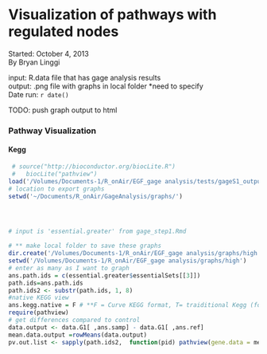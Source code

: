 Visualization of pathways with regulated nodes
========================================================
Started: October 4, 2013     
By Bryan Linggi     

input: R.data file that has gage analysis results    
output: .png file with graphs in local folder *need to specify  
Date run: `r date() `

TODO: push graph output to html

### Pathway Visualization
#### Kegg

```r
 # source("http://bioconductor.org/biocLite.R")
 #   biocLite("pathview")
load('/Volumes/Documents-1/R_onAir/EGF_gage analysis/tests/gageS1_output.Rdata ')
# location to export graphs
setwd('~/Documents/R_onAir/GageAnalysis/graphs/')




# input is 'essential.greater' from gage_step1.Rmd

# ** make local folder to save these graphs
dir.create('/Volumes/Documents-1/R_onAir/EGF_gage analysis/graphs/high')
setwd('/Volumes/Documents-1/R_onAir/EGF_gage analysis/graphs/high')
# enter as many as I want to graph
ans.path.ids = c(essential.greater$essentialSets[[3]])
path.ids=ans.path.ids
path.ids2 <- substr(path.ids, 1, 8)
#native KEGG view
ans.kegg.native = F # **F = Curve KEGG format, T= traiditional Kegg (for some pathways, will only print traditinoal)
require(pathview)
# get differences compared to control
data.output <- data.G1[ ,ans.samp] - data.G1[ ,ans.ref]
mean.data.output =rowMeans(data.output)
pv.out.list <- sapply(path.ids2,  function(pid) pathview(gene.data = mean.data.output, gene.idtype = 'symbol',pathway.id = pid, species = "hsa", kegg.native=ans.kegg.native, sign.pos="bottomleft")) #*note gene.idtype
```
